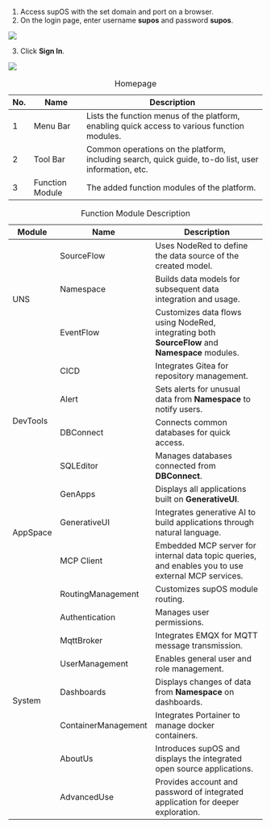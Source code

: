 

1. Access supOS with the set domain and port on a browser.
2. On the login page, enter username **supos** and password **supos**.

<img width={750} src="http://communityimage2.oss-cn-hangzhou.aliyuncs.com/3.png" />

3. Click **Sign In**.

<img width={750} src="http://communityimage2.oss-cn-hangzhou.aliyuncs.com/4.png" />

<table>
        <caption>Homepage</caption>
        <thead>
            <tr>
                <th>No.</th>
                <th>Name</th>
                <th>Description</th>
            </tr>
        </thead>
        <tbody>
            <tr>
                <td>1</td>
                <td>Menu Bar</td>
                <td>Lists the function menus of the platform, enabling quick access to various function modules.</td>
            </tr>
            <tr>
                <td>2</td>
                <td>Tool Bar</td>
                <td>Common operations on the platform, including search, quick guide, to-do list, user information, etc.</td>
            </tr>
            <tr>
                <td>3</td>
                <td>Function Module</td>
                <td>The added function modules of the platform.</td>
            </tr>
        </tbody>
    </table>

 <table>
        <caption>Function Module Description</caption>
        <thead>
            <tr>
                <th>Module</th>
                <th>Name</th>
                <th>Description</th>
            </tr>
        </thead>
        <tbody>
            <tr>
                <td rowspan="3">UNS</td>
                <td>SourceFlow</td>
                <td>Uses NodeRed to define the data source of the created model.</td>
            </tr>
            <tr>
                <td>Namespace</td>
                <td>Builds data models for subsequent data integration and usage.</td>
            </tr>
            <tr>
                <td>EventFlow</td>
                <td>Customizes data flows using NodeRed, integrating both <b>SourceFlow</b> and <b>Namespace</b> modules.</td>
            </tr>
            <tr>
                <td rowspan="4">DevTools</td>
                <td>CICD</td>
                <td>Integrates Gitea for repository management.</td>
            </tr>
            <tr>
                <td>Alert</td>
                <td>Sets alerts for unusual data from <b>Namespace</b> to notify users.</td>
            </tr>
            <tr>
                <td>DBConnect</td>
                <td>Connects common databases for quick access.</td>
            </tr>
            <tr>
                <td>SQLEditor</td>
                <td>Manages databases connected from <b>DBConnect</b>.</td>
            </tr>
            <tr>
                <td rowspan="3">AppSpace</td>
                <td>GenApps</td>
                <td>Displays all applications built on <b>GenerativeUI</b>.</td>
            </tr>
            <tr>
                <td>GenerativeUI</td>
                <td>Integrates generative AI to build applications through natural language.</td>
            </tr>
            <tr>
                <td>MCP Client</td>
                <td>Embedded MCP server for internal data topic queries, and enables you to use external MCP services.</td>
            </tr>
            <tr>
                <td rowspan="8">System</td>
                <td>RoutingManagement</td>
                <td>Customizes supOS module routing.</td>
            </tr>
            <tr>
                <td>Authentication</td>
                <td>Manages user permissions.</td>
            </tr>
            <tr>
                <td>MqttBroker</td>
                <td>Integrates EMQX for MQTT message transmission.</td>
            </tr>
            <tr>
                <td>UserManagement</td>
                <td>Enables general user and role management.</td>
            </tr>
            <tr>
                <td>Dashboards</td>
                <td>Displays changes of data from <b>Namespace</b> on dashboards.</td>
            </tr>
            <tr>
                <td>ContainerManagement</td>
                <td>Integrates Portainer to manage docker containers.</td>
            </tr>
            <tr>
                <td>AboutUs</td>
                <td>Introduces supOS and displays the integrated open source applications.</td>
            </tr>
            <tr>
                <td>AdvancedUse</td>
                <td>Provides account and password of integrated application for deeper exploration.</td>
            </tr>
        </tbody>
    </table>